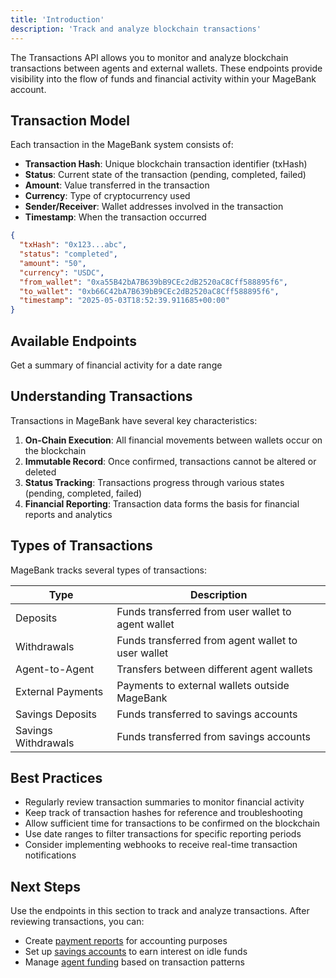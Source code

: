 ```yaml
---
title: 'Introduction'
description: 'Track and analyze blockchain transactions'
---
```


The Transactions API allows you to monitor and analyze blockchain transactions between agents and external wallets. These endpoints provide visibility into the flow of funds and financial activity within your MageBank account.

## Transaction Model

Each transaction in the MageBank system consists of:

- **Transaction Hash**: Unique blockchain transaction identifier (txHash)
- **Status**: Current state of the transaction (pending, completed, failed)
- **Amount**: Value transferred in the transaction
- **Currency**: Type of cryptocurrency used
- **Sender/Receiver**: Wallet addresses involved in the transaction
- **Timestamp**: When the transaction occurred

```json
{
  "txHash": "0x123...abc",
  "status": "completed",
  "amount": "50",
  "currency": "USDC",
  "from_wallet": "0xa55B42bA7B639bB9CEc2dB2520aC8Cff588895f6",
  "to_wallet": "0xb66C42bA7B639bB9CEc2dB2520aC8Cff588895f6",
  "timestamp": "2025-05-03T18:52:39.911685+00:00"
}
```

## Available Endpoints

<CardGroup>
  <Card title="Transaction Summary" icon="chart-bar" href="/api-reference/transactions/get-transaction-summary">
    Get a summary of financial activity for a date range
  </Card>
</CardGroup>

## Understanding Transactions

Transactions in MageBank have several key characteristics:

1. **On-Chain Execution**: All financial movements between wallets occur on the blockchain
2. **Immutable Record**: Once confirmed, transactions cannot be altered or deleted
3. **Status Tracking**: Transactions progress through various states (pending, completed, failed)
4. **Financial Reporting**: Transaction data forms the basis for financial reports and analytics

## Types of Transactions

MageBank tracks several types of transactions:

| Type | Description |
|------|-------------|
| Deposits | Funds transferred from user wallet to agent wallet |
| Withdrawals | Funds transferred from agent wallet to user wallet |
| Agent-to-Agent | Transfers between different agent wallets |
| External Payments | Payments to external wallets outside MageBank |
| Savings Deposits | Funds transferred to savings accounts |
| Savings Withdrawals | Funds transferred from savings accounts |

## Best Practices

- Regularly review transaction summaries to monitor financial activity
- Keep track of transaction hashes for reference and troubleshooting
- Allow sufficient time for transactions to be confirmed on the blockchain
- Use date ranges to filter transactions for specific reporting periods
- Consider implementing webhooks to receive real-time transaction notifications

## Next Steps

Use the endpoints in this section to track and analyze transactions. After reviewing transactions, you can:

- Create [payment reports](/api-reference/payments/export-payments) for accounting purposes
- Set up [savings accounts](/api-reference/savings/introduction) to earn interest on idle funds
- Manage [agent funding](/api-reference/agents/deposit) based on transaction patterns
